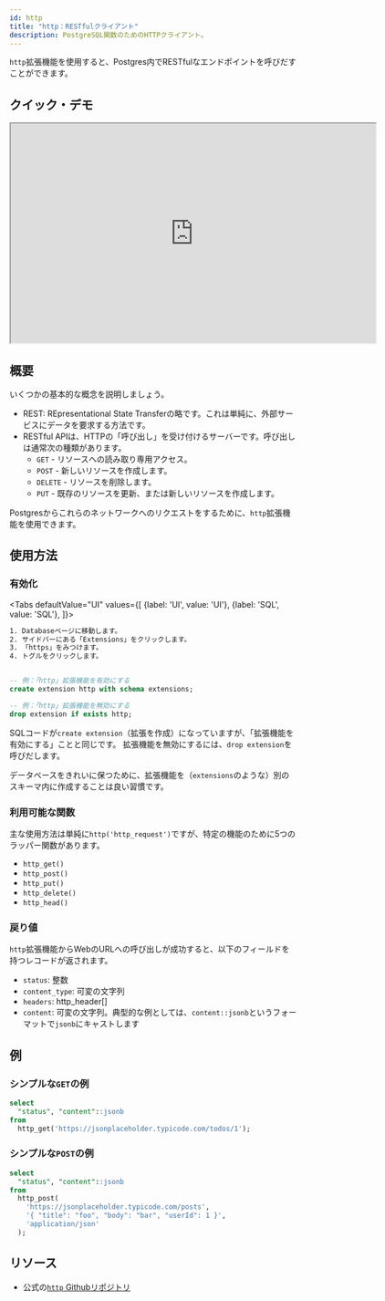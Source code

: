 ```yaml
---
id: http
title: "http：RESTfulクライアント"
description: PostgreSQL関数のためのHTTPクライアント。
---
```



`http`拡張機能を使用すると、Postgres内でRESTfulなエンドポイントを呼びだすことができます。

## クイック・デモ

<iframe
  className="w-full video-with-border"
  width="640"
  height="385"
  src="https://www.youtube-nocookie.com/embed/rARgrELRCwY"
  frameBorder="1"
  allow="accelerometer; autoplay; clipboard-write; encrypted-media; gyroscope; picture-in-picture"
  allowFullScreen
></iframe>

## 概要

いくつかの基本的な概念を説明しましょう。

- REST: REpresentational State Transferの略です。これは単純に、外部サービスにデータを要求する方法です。
- RESTful APIは、HTTPの「呼び出し」を受け付けるサーバーです。呼び出しは通常次の種類があります。
  - `GET` - リソースへの読み取り専用アクセス。
  - `POST` - 新しいリソースを作成します。
  - `DELETE` - リソースを削除します。
  - `PUT` - 既存のリソースを更新、または新しいリソースを作成します。

Postgresからこれらのネットワークへのリクエストをするために、`http`拡張機能を使用できます。


## 使用方法


### 有効化

<Tabs
defaultValue="UI"
values={[
  {label: 'UI', value: 'UI'},
  {label: 'SQL', value: 'SQL'},
]}>
<TabItem value="UI">

```sh
1. Databaseページに移動します。
2. サイドバーにある「Extensions」をクリックします。
3. 「https」をみつけます。
4. トグルをクリックします。
```



</TabItem>
<TabItem value="SQL">

```sql 

-- 例：「http」拡張機能を有効にする 
create extension http with schema extensions;

-- 例：「http」拡張機能を無効にする 
drop extension if exists http;

```

SQLコードが`create extension`（拡張を作成）になっていますが、「拡張機能を有効にする」ことと同じです。
拡張機能を無効にするには、`drop extension`を呼びだします。

データベースをきれいに保つために、拡張機能を（`extensions`のような）別のスキーマ内に作成することは良い習慣です。

</TabItem>

</Tabs>

### 利用可能な関数

主な使用方法は単純に`http('http_request')`ですが、特定の機能のために5つのラッパー関数があります。

- `http_get()`
- `http_post()`
- `http_put()`
- `http_delete()`
- `http_head()` 

### 戻り値

`http`拡張機能からWebのURLへの呼び出しが成功すると、以下のフィールドを持つレコードが返されます。

- `status`: 整数
- `content_type`: 可変の文字列
- `headers`: http_header[]
- `content`: 可変の文字列。典型的な例としては、`content::jsonb`というフォーマットで`jsonb`にキャストします

## 例

### シンプルな`GET`の例

```sql
select 
  "status", "content"::jsonb
from 
  http_get('https://jsonplaceholder.typicode.com/todos/1');
```


### シンプルな`POST`の例

```sql
select 
  "status", "content"::jsonb
from 
  http_post(
    'https://jsonplaceholder.typicode.com/posts',
    '{ "title": "foo", "body": "bar", "userId": 1 }',
    'application/json'
  );
```


## リソース

- 公式の[`http` Githubリポジトリ](https://github.com/pramsey/pgsql-http)
